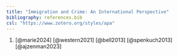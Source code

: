 ```yaml
---
title: "Immigration and Crime: An International Perspective"
bibliography: references.bib
csl: "https://www.zotero.org/styles/apa"
---
```


1.  [@marie2024] [@western2021] [@bell2013] [@spenkuch2013] [@ajzenman2023]
